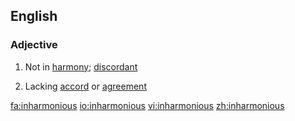==English==

===Adjective===
{{en-adj}}

#{{music}} Not in [[harmony]]; [[discordant]]
# Lacking [[accord]] or [[agreement]]

[[fa:inharmonious]]
[[io:inharmonious]]
[[vi:inharmonious]]
[[zh:inharmonious]]